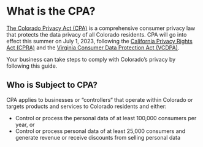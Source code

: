 # What is the CPA?

[The Colorado Privacy Act (CPA)](https://leg.colorado.gov/sites/default/files/2021a_190_signed.pdf) is a comprehensive consumer privacy law that protects the data privacy of all Colorado residents. CPA will go into effect this summer on July 1, 2023, following the [California Privacy Rights Act (CPRA)](/regulations/ccpa/overview) and the [Virginia Consumer Data Protection Act (VCDPA)](/regulations/vcpda/overview). 

Your business can take steps to comply with Colorado’s privacy by following this guide.


## Who is Subject to CPA?

CPA applies to businesses or “controllers“ that operate within Colorado or targets products and services to Colorado residents and either:

- Control or process the personal data of at least 100,000 consumers per year, or
- Control or process personal data of at least 25,000 consumers and generate revenue or receive discounts from selling personal data